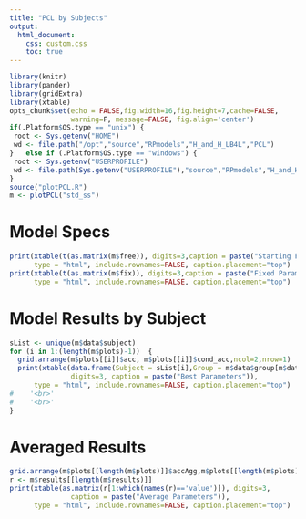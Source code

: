 ```yaml
---
title: "PCL by Subjects"
output: 
  html_document:
    css: custom.css
    toc: true
---
```


```r
library(knitr)
library(pander)
library(gridExtra)
library(xtable)
opts_chunk$set(echo = FALSE,fig.width=16,fig.height=7,cache=FALSE, 
               warning=F, message=FALSE, fig.align='center')
if(.Platform$OS.type == "unix") {
 root <- Sys.getenv("HOME")
 wd <- file.path("/opt","source","RPmodels","H_and_H_LB4L","PCL")
}   else if (.Platform$OS.type == "windows") {
 root <- Sys.getenv("USERPROFILE")
 wd <- file.path(Sys.getenv("USERPROFILE"),"source","RPmodels","H_and_H_LB4L","PCL")
}
source("plotPCL.R")
m <- plotPCL("std_ss")
```

# Model Specs
```r
print(xtable(t(as.matrix(m$free)), digits=3,caption = paste("Starting Free Parameters")),
      type = "html", include.rownames=FALSE, caption.placement="top")
print(xtable(t(as.matrix(m$fix)), digits=3,caption = paste("Fixed Parameters")),
      type = "html", include.rownames=FALSE, caption.placement="top")
```

# Model Results by Subject
```r
sList <- unique(m$data$subject)
for (i in 1:(length(m$plots)-1))  {
  grid.arrange(m$plots[[i]]$acc, m$plots[[i]]$cond_acc,ncol=2,nrow=1)
  print(xtable(data.frame(Subject = sList[i],Group = m$data$group[m$data$subject==sList[i]][1],m$results[[i]]),
               digits=3, caption = paste("Best Parameters")),
      type = "html", include.rownames=FALSE, caption.placement="top")
#    '<br>'
#    '<br>'
}
```

# Averaged Results
```r
grid.arrange(m$plots[[length(m$plots)]]$accAgg,m$plots[[length(m$plots)]]$condAccAgg,ncol=2,nrow=1)
r <- m$results[[length(m$results)]]
print(xtable(as.matrix(r[1:which(names(r)=='value')]), digits=3,
               caption = paste("Average Parameters")),
      type = "html", include.rownames=FALSE, caption.placement="top")
```